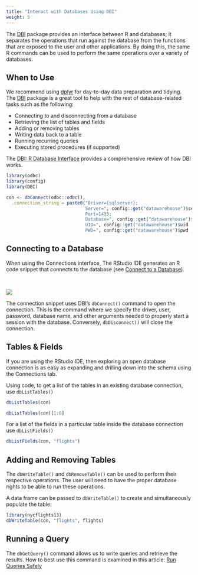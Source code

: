 ```yaml
---
title: "Interact with Databases Using DBI"
weight: 5
---
```



The [DBI](http://rstats-db.github.io/DBI/) package provides an interface between R and databases; it separates the operations that run against the database from the functions that are exposed to the user and other applications.  By doing this, the same R commands can be used to perform the same operations over a variety of databases.

## When to Use

We recommend using [dplyr](/dplyr/) for day-to-day data preparation and tidying.   The [DBI](http://rstats-db.github.io/DBI/) package is a great tool to help with the rest of database-related tasks such as the following:

- Connecting to and disconnecting from a database
- Retrieving the list of tables and fields
- Adding or removing tables 
- Writing data back to a table
- Running recurring queries 
- Executing stored procedures (if supported)


The [DBI: R Database Interface](https://cran.r-project.org/web/packages/DBI/vignettes/spec.html) provides a comprehensive review of how DBI works. 


```r
library(odbc)
library(config)
library(DBI)

con <- dbConnect(odbc::odbc(), 
  .connection_string = paste0("Driver={sqlserver};
                              Server=", config::get("datawarehouse")$server ,";
                              Port=1433;
                              Database=", config::get("datawarehouse")$database ,";
                              UID=", config::get("datawarehouse")$uid ,";
                              PWD=", config::get("datawarehouse")$pwd ,";"))

```

## Connecting to a Database

When using the Connections interface, The RStudio IDE generates an R code snippet that connects to the database (see [Connect to a Database](/connect/)).  

<BR/>

![](conn-setup.png)

The connection snippet uses DBI's `dbConnect()` command to open the connection.  This is the command where we specify the driver, user, password, database name, and other arguments needed to properly start a session with the database.  Conversely, `dbDisconnect()` will close the connection.

## Tables & Fields

If you are using the RStudio IDE, then exploring an open database connection is as easy as expanding and drilling down into the schema using the Connections tab. 

Using code, to get a list of the tables in an existing database connection, use `dbListTables()`

```r
dbListTables(con)
```

```r
dbListTables(con)[1:6]
```

For a list of the fields in a particular table inside the database connection use `dbListFields()`

```r
dbListFields(con, "flights")
```

## Adding and Removing Tables

The `dbWriteTable()` and `dbRemoveTable()` can be used to perform their respective operations.  The user will need to have the proper database rights to be able to run these operations.

A data frame can be passed to `dbWriteTable()` to create and simultaneously populate the table:

```r
library(nycflights13)
dbWriteTable(con, "flights", flights)
```


## Running a Query

The `dbGetQuery()` command allows us to write queries and retrieve the results. How to best use this command is examined in this article: [Run Queries Safely](/run-queries-safely/)




